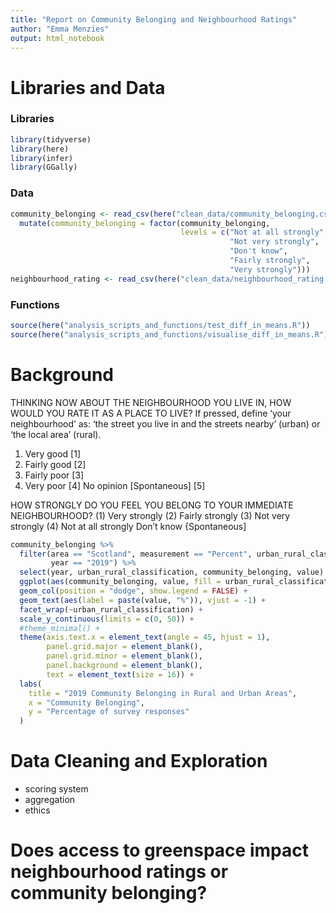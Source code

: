 ```yaml
---
title: "Report on Community Belonging and Neighbourhood Ratings"
author: "Emma Menzies"
output: html_notebook
---
```


# Libraries and Data

### Libraries
```r
library(tidyverse)
library(here)
library(infer)
library(GGally)
```

### Data
```r
community_belonging <- read_csv(here("clean_data/community_belonging.csv")) %>% 
  mutate(community_belonging = factor(community_belonging, 
                                      levels = c("Not at all strongly", 
                                                 "Not very strongly",
                                                 "Don't know",
                                                 "Fairly strongly",
                                                 "Very strongly")))
neighbourhood_rating <- read_csv(here("clean_data/neighbourhood_rating.csv"))
```

### Functions
```r
source(here("analysis_scripts_and_functions/test_diff_in_means.R"))
source(here("analysis_scripts_and_functions/visualise_diff_in_means.R"))
```

# Background

THINKING NOW ABOUT THE NEIGHBOURHOOD YOU LIVE IN, HOW
WOULD YOU RATE IT AS A PLACE TO LIVE?
If pressed, define 'your neighbourhood' as: 'the street you live in and the
streets nearby' (urban) or 'the local area' (rural).

(1) Very good [1]
(2) Fairly good [2]
(3) Fairly poor [3]
(4) Very poor [4]
No opinion [Spontaneous] [5]

HOW STRONGLY DO YOU FEEL YOU BELONG TO YOUR IMMEDIATE
NEIGHBOURHOOD?
(1) Very strongly
(2) Fairly strongly
(3) Not very strongly
(4) Not at all strongly
Don't know {Spontaneous] 

```r
community_belonging %>% 
  filter(area == "Scotland", measurement == "Percent", urban_rural_classification != "All",
         year == "2019") %>% 
  select(year, urban_rural_classification, community_belonging, value) %>% 
  ggplot(aes(community_belonging, value, fill = urban_rural_classification)) +
  geom_col(position = "dodge", show.legend = FALSE) +
  geom_text(aes(label = paste(value, "%")), vjust = -1) +
  facet_wrap(~urban_rural_classification) +
  scale_y_continuous(limits = c(0, 50)) +
  #theme_minimal() +
  theme(axis.text.x = element_text(angle = 45, hjust = 1),
        panel.grid.major = element_blank(),
        panel.grid.minor = element_blank(),
        panel.background = element_blank(),
        text = element_text(size = 16)) +
  labs(
    title = "2019 Community Belonging in Rural and Urban Areas",
    x = "Community Belonging",
    y = "Percentage of survey responses"
  )
```


# Data Cleaning and Exploration

* scoring system
* aggregation
* ethics

# Does access to greenspace impact neighbourhood ratings or community belonging?
```r

```

